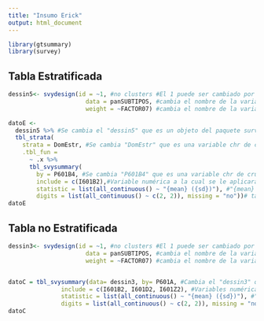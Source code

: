 ```yaml
---
title: "Insumo Erick"
output: html_document
---
```


```r
library(gtsummary)
library(survey)
```


## Tabla Estratificada
```r
dessin5<- svydesign(id = ~1, #no clusters #El 1 puede ser cambiado por 0
                      data = panSUBTIPOS, #cambia el nombre de la variable
                      weight = ~FACTOR07) #cambia el nombre de la variable

datoE <- 
  dessin5 %>% #Se cambia el "dessin5" que es un objeto del paquete survey
  tbl_strata(
    strata = DomEstr, #Se cambia "DomEstr" que es una variable chr de cruce (mayor jerarquía)
    .tbl_fun = 
      ~ .x %>% 
      tbl_svysummary(
        by = P601B4, #Se cambia "P601B4" que es una variable chr de cruce (menor jerarquía)
        include = c(I601B2),#Variable numérica a la cual se le aplicarán los estadisticos esp. abajo
        statistic = list(all_continuous() ~ "{mean} ({sd})"), #"{mean} ({sd})" son estadístico que se cambiarán
        digits = list(all_continuous() ~ c(2, 2)), missing = "no"))# tanto lo que sigue despues del c como el "no" del missing cambiarán
datoE
```

## Tabla no Estratificada
```r
dessin3<- svydesign(id = ~1, #no clusters #El 1 puede ser cambiado por 0
                      data = panSUBTIPOS, #cambia el nombre de la variable
                      weight = ~FACTOR07) #cambia el nombre de la variable


datoC = tbl_svysummary(data= dessin3, by= P601A, #Cambia el "dessin3" que es objeto y el "P601A" que es variable de cruce
               include = c(I601B2, I601D2, I601Z2), #Variables numéricas a la cual se le aplicarán los estadisticos esp.abajo
               statistic = list(all_continuous() ~ "{mean} ({sd})"), #"{mean} ({sd})" son estadístico que se cambiarán
               digits = list(all_continuous() ~ c(2, 2)), missing = "no")# tanto lo que sigue despues del c como el "no" del missing cambiarán
datoC
```

